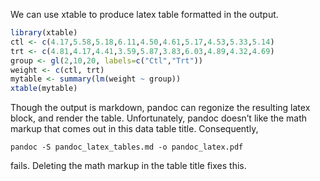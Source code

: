
We can use xtable to produce latex table formatted in the output. 
```r
library(xtable)
ctl <- c(4.17,5.58,5.18,6.11,4.50,4.61,5.17,4.53,5.33,5.14)
trt <- c(4.81,4.17,4.41,3.59,5.87,3.83,6.03,4.89,4.32,4.69)
group <- gl(2,10,20, labels=c("Ctl","Trt"))
weight <- c(ctl, trt)
mytable <- summary(lm(weight ~ group))
xtable(mytable)
```

Though the output is markdown, pandoc can regonize the resulting latex block, and render the table. 
Unfortunately, pandoc doesn't like the math markup that comes out in this data table title. 
Consequently,

    pandoc -S pandoc_latex_tables.md -o pandoc_latex.pdf 

fails.  Deleting the math markup in the table title fixes this. 
